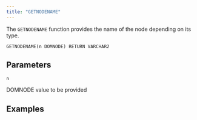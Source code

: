 ```yaml
---
title: "GETNODENAME"
---
```


The `GETNODENAME` function provides the name of the node depending on its type.

```
GETNODENAME(n DOMNODE) RETURN VARCHAR2
```

## Parameters

`n`

DOMNODE value to be provided

## Examples